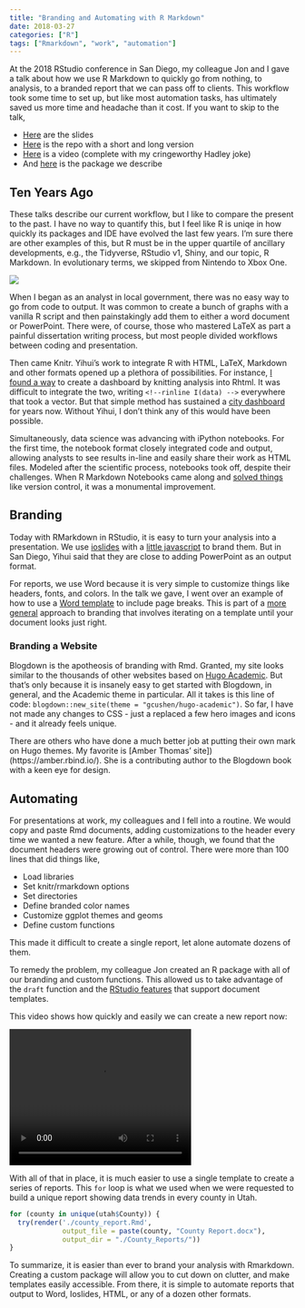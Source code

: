 ```yaml
---
title: "Branding and Automating with R Markdown"
date: 2018-03-27
categories: ["R"]
tags: ["Rmarkdown", "work", "automation"]
---
```


At the 2018 RStudio conference in San Diego, my colleague Jon and I gave a talk about how we use R Markdown to quickly go from nothing, to analysis, to a branded report that we can pass off to clients. This workflow took some time to set up, but like most automation tasks, has ultimately saved us more time and headache than it cost. If you want to skip to the talk,

* [Here](http://rpubs.com/jzadra/rconf2018) are the slides
* [Here](https://github.com/Sorenson-Impact/rmarkdown-branding-talk/) is the repo with a short and long version
* [Here](https://www.youtube.com/watch?time_continue=21329&v=ogy7rHWlsQ8) is a video (complete with my cringeworthy Hadley joke)
* And [here](https://github.com/Sorenson-Impact/sorensonimpact) is the package we describe

## Ten Years Ago

These talks describe our current workflow, but I like to compare the present to the past. I have no way to quantify this, but I feel like R is uniqe in how quickly its packages and IDE have evolved the last few years. I'm sure there are other examples of this, but R must be in the upper quartile of ancillary developments, e.g., the Tidyverse, RStudio v1, Shiny, and our topic, R Markdown. In evolutionary terms, we skipped from Nintendo to Xbox One. 

![](https://media.giphy.com/media/l41YlnP9H2SFPCdPi/giphy.gif)

When I began as an analyst in local government, there was no easy way to go from code to output. It was common to create a bunch of graphs with a vanilla R script and then painstakingly add them to either a word document or PowerPoint. There were, of course, those who mastered LaTeX as part a painful dissertation writing process, but most people divided workflows between coding and presentation. 

Then came Knitr. Yihui's work to integrate R with HTML, LaTeX, Markdown and other formats opened up a plethora of possibilities. For instance, [I found a way](http://danielphadley.com/How-To-Dashboard-R/) to create a dashboard by knitting analysis into Rhtml. It was difficult to integrate the two, writing `<!--rinline I(data) -->` everywhere that took a vector. But that simple method has sustained a [city dashboard](http://archive.somervillema.gov//dashboard/daily.html) for years now. Without Yihui, I don't think any of this would have been possible.

Simultaneously, data science was advancing with iPython notebooks. For the first time, the notebook format closely integrated code and output, allowing analysts to see results in-line and easily share their work as HTML files. Modeled after the scientific process, notebooks took off, despite their challenges. When R Markdown Notebooks came along and [solved things](http://danielphadley.com/Jupyter-to-Rmarkdown/) like version control, it was a monumental improvement.      


## Branding

Today with RMarkdown in RStudio, it is easy to turn your analysis into a presentation. We use [ioslides](https://rmarkdown.rstudio.com/ioslides_presentation_format.html) with a [little javascript](https://github.com/Sorenson-Impact/rmarkdown-branding-talk/blob/master/SI_Rmarkdown_Talk_Rconf/SI_Rmarkdown_Talk_Rconf.Rmd) to brand them. But in San Diego, Yihui said that they are close to adding PowerPoint as an output format. 

For reports, we use Word because it is very simple to customize things like headers, fonts, and colors. In the talk we gave, I went over an example of how to use a [Word template](https://stackoverflow.com/questions/24672111/how-to-add-a-page-break-in-word-document-generated-by-rstudio-markdown) to include page breaks. This is part of a [more general](https://rmarkdown.rstudio.com/articles_docx.html) approach to branding that involves iterating on a template until your document looks just right. 


### Branding a Website

Blogdown is the apotheosis of branding with Rmd. Granted, my site looks similar to the thousands of other websites based on [Hugo Academic](https://themes.gohugo.io/academic/). But that's only because it is insanely easy to get started with Blogdown, in general, and the Academic theme in particular. All it takes is this line of code: `blogdown::new_site(theme = "gcushen/hugo-academic")`. So far, I have not made any changes to CSS - just a replaced a few hero images and icons - and it already feels unique. 

There are others who have done a much better job at putting their own mark on Hugo themes. My favorite is [Amber Thomas' site])(https://amber.rbind.io/). She is a contributing author to the Blogdown book with a keen eye for design.


## Automating

For presentations at work, my colleagues and I fell into a routine. We would copy and paste Rmd documents, adding customizations to the header every time we wanted a new feature. After a while, though, we found that the document headers were growing out of control. There were more than 100 lines that did things like,

- Load libraries
- Set knitr/rmarkdown options
- Set directories
- Define branded color names
- Customize ggplot themes and geoms
- Define custom functions

This made it difficult to create a single report, let alone automate dozens of them. 

To remedy the problem, my colleague Jon created an R package with all of our branding and custom functions. This allowed us to take advantage of the `draft` function and the [RStudio features](https://rmarkdown.rstudio.com/developer_document_templates.html) that support document templates.

This video shows how quickly and easily we can create a new report now:

<video width="320" height="240" controls>
  <source src="/img/draft_functions_large.mp4" type="video/mp4">
</video>

With all of that in place, it is much easier to use a single template to create a series of reports. This `for` loop is what we used when we were requested to build a unique report showing data trends in every county in Utah. 

```r
for (county in unique(utah$County)) {
  try(render('./county_report.Rmd',
             output_file = paste(county, "County Report.docx"),
             output_dir = "./County_Reports/"))
}
```

To summarize, it is easier than ever to brand your analysis with Rmarkdown. Creating a custom package will allow you to cut down on clutter, and make templates easily accessible. From there, it is simple to automate reports that output to Word, Ioslides, HTML, or any of a dozen other formats.  


